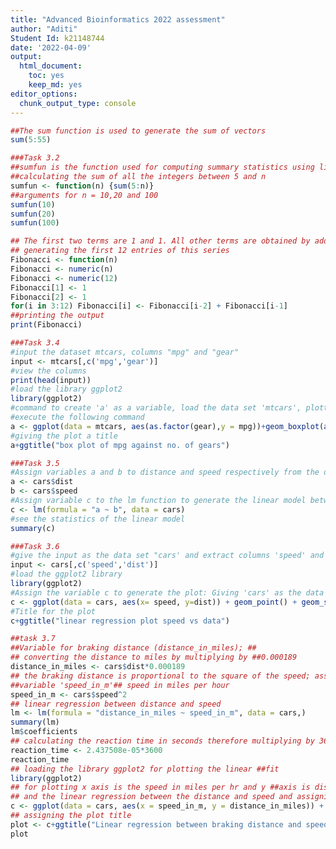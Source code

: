 ---
title: "Advanced Bioinformatics 2022 assessment"
author: "Aditi"
Student Id: k21148744
date: '2022-04-09'
output: 
  html_document: 
    toc: yes
    keep_md: yes
editor_options: 
  chunk_output_type: console
---

```{r Task 3.1}
##The sum function is used to generate the sum of vectors
sum(5:55)
```

```{r Task 3.2}
###Task 3.2
##sumfun is the function used for computing summary statistics using library(doBy)
##calculating the sum of all the integers between 5 and n
sumfun <- function(n) {sum(5:n)}
##arguments for n = 10,20 and 100
sumfun(10)
sumfun(20)
sumfun(100)
```


```{r Task 3.3}
## The first two terms are 1 and 1. All other terms are obtained by adding the preceding two terms
## generating the first 12 entries of this series
Fibonacci <- function(n) 
Fibonacci <- numeric(n) 
Fibonacci <- numeric(12) 
Fibonacci[1] <- 1 
Fibonacci[2] <- 1 
for(i in 3:12) Fibonacci[i] <- Fibonacci[i-2] + Fibonacci[i-1] 
##printing the output
print(Fibonacci)
```


```{r Task 3.4}
###Task 3.4
#input the dataset mtcars, columns "mpg" and "gear"
input <- mtcars[,c('mpg','gear')]
#view the columns
print(head(input))
#load the library ggplot2
library(ggplot2)
#command to create 'a' as a variable, load the data set 'mtcars', plotting the mpg (miles per gallon) as a function of gear; on x axis=gear and y axis = mpg, as a aesthetic fill-color the boxes representing the number of gears.
#execute the following command
a <- ggplot(data = mtcars, aes(as.factor(gear),y = mpg))+geom_boxplot(aes(fill=as.factor(gear)))
#giving the plot a title
a+ggtitle("box plot of mpg against no. of gears")
```
```{r Task 3.5}
###Task 3.5
#Assign variables a and b to distance and speed respectively from the data set cars
a <- cars$dist
b <- cars$speed
#Assign variable c to the lm function to generate the linear model between distance and speed
c <- lm(formula = "a ~ b", data = cars)
#see the statistics of the linear model
summary(c)
```


```{r task 3.6}
###Task 3.6
#give the input as the data set "cars' and extract columns 'speed' and 'distance'. Execute the following command
input <- cars[,c('speed','dist')]
#load the ggplot2 library
library(ggplot2)
#Assign the variable c to generate the plot: Giving 'cars' as the data set, in the aesthetics x axis is speed and y axis is distance. Using the linear model function to generate the best fit and the confidence intervals
c <- ggplot(data = cars, aes(x= speed, y=dist)) + geom_point() + geom_smooth(method = "lm",formula = "y ~ x")
#Title for the plot
c+ggtitle("linear regression plot speed vs data")

```

```{r task 3.7}
##task 3.7
##Variable for braking distance (distance_in_miles); ## 
## converting the distance to miles by multiplying by ##0.000189
distance_in_miles <- cars$dist*0.000189
## the braking distance is proportional to the square of the speed; assigning 
##variable 'speed_in_m'## speed in miles per hour
speed_in_m <- cars$speed^2
## linear regression between distance and speed
lm <- lm(formula = "distance_in_miles ~ speed_in_m", data = cars,)
summary(lm)
lm$coefficients
## calculating the reaction time in seconds therefore multiplying by 3600 (3600 secs in ## one hour)
reaction_time <- 2.437508e-05*3600
reaction_time
## loading the library ggplot2 for plotting the linear ##fit
library(ggplot2)
## for plotting x axis is the speed in miles per hr and y ##axis is distance in miles, 
## and the linear regression between the distance and speed and assigning the axes names
c <- ggplot(data = cars, aes(x = speed_in_m, y = distance_in_miles)) + geom_point() + geom_smooth(method = "lm",formula = "y ~ x", color="orange")+labs(x="speed in miles per hour", y = "distance in miles")
## assigning the plot title
plot <- c+ggtitle("Linear regression between braking distance and speed")
plot
```

